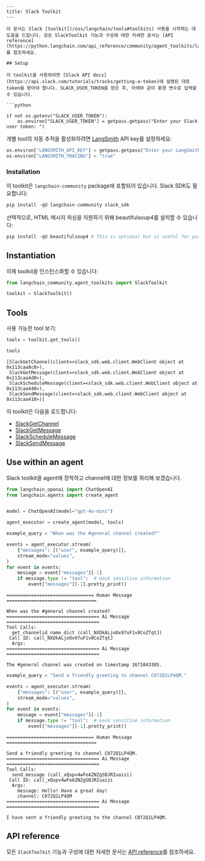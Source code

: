 ```mdx
---
title: Slack Toolkit
---

이 문서는 Slack [toolkit](/oss/langchain/tools#toolkits) 사용을 시작하는 데 도움을 드립니다. 모든 SlackToolkit 기능과 구성에 대한 자세한 문서는 [API reference](https://python.langchain.com/api_reference/community/agent_toolkits/langchain_community.agent_toolkits.slack.toolkit.SlackToolkit.html)를 참조하세요.

## Setup

이 toolkit을 사용하려면 [Slack API docs](https://api.slack.com/tutorials/tracks/getting-a-token)에 설명된 대로 token을 받아야 합니다. SLACK_USER_TOKEN을 받은 후, 아래와 같이 환경 변수로 입력할 수 있습니다.

```python

if not os.getenv("SLACK_USER_TOKEN"):
    os.environ["SLACK_USER_TOKEN"] = getpass.getpass("Enter your Slack user token: ")
```

개별 tool의 자동 추적을 활성화하려면 [LangSmith](https://docs.smith.langchain.com/) API key를 설정하세요:

```python
os.environ["LANGSMITH_API_KEY"] = getpass.getpass("Enter your LangSmith API key: ")
os.environ["LANGSMITH_TRACING"] = "true"
```

### Installation

이 toolkit은 `langchain-community` package에 포함되어 있습니다. Slack SDK도 필요합니다:

```python
pip install -qU langchain-community slack_sdk
```

선택적으로, HTML 메시지 파싱을 지원하기 위해 beautifulsoup4를 설치할 수 있습니다:

```python
pip install -qU beautifulsoup4 # This is optional but is useful for parsing HTML messages
```

## Instantiation

이제 toolkit을 인스턴스화할 수 있습니다:

```python
from langchain_community.agent_toolkits import SlackToolkit

toolkit = SlackToolkit()
```

## Tools

사용 가능한 tool 보기:

```python
tools = toolkit.get_tools()

tools
```

```output
[SlackGetChannel(client=<slack_sdk.web.client.WebClient object at 0x113caa8c0>),
 SlackGetMessage(client=<slack_sdk.web.client.WebClient object at 0x113caa4d0>),
 SlackScheduleMessage(client=<slack_sdk.web.client.WebClient object at 0x113caa440>),
 SlackSendMessage(client=<slack_sdk.web.client.WebClient object at 0x113caa410>)]
```

이 toolkit은 다음을 로드합니다:

- [SlackGetChannel](https://python.langchain.com/api_reference/community/tools/langchain_community.tools.slack.get_channel.SlackGetChannel.html)
- [SlackGetMessage](https://python.langchain.com/api_reference/community/tools/langchain_community.tools.slack.get_message.SlackGetMessage.html)
- [SlackScheduleMessage](https://python.langchain.com/api_reference/community/tools/langchain_community.tools.slack.schedule_message.SlackScheduleMessage.html)
- [SlackSendMessage](https://python.langchain.com/api_reference/community/tools/langchain_community.tools.slack.send_message.SlackSendMessage.html)

## Use within an agent

Slack toolkit을 agent에 장착하고 channel에 대한 정보를 쿼리해 보겠습니다.

```python
from langchain_openai import ChatOpenAI
from langchain.agents import create_agent


model = ChatOpenAI(model="gpt-4o-mini")

agent_executor = create_agent(model, tools)
```

```python
example_query = "When was the #general channel created?"

events = agent_executor.stream(
    {"messages": [("user", example_query)]},
    stream_mode="values",
)
for event in events:
    message = event["messages"][-1]
    if message.type != "tool":  # mask sensitive information
        event["messages"][-1].pretty_print()
```

```output
================================ Human Message =================================

When was the #general channel created?
================================== Ai Message ==================================
Tool Calls:
  get_channelid_name_dict (call_NXDkALjoOx97uF1v0CoZTqtJ)
 Call ID: call_NXDkALjoOx97uF1v0CoZTqtJ
  Args:
================================== Ai Message ==================================

The #general channel was created on timestamp 1671043305.
```

```python
example_query = "Send a friendly greeting to channel C072Q1LP4QM."

events = agent_executor.stream(
    {"messages": [("user", example_query)]},
    stream_mode="values",
)
for event in events:
    message = event["messages"][-1]
    if message.type != "tool":  # mask sensitive information
        event["messages"][-1].pretty_print()
```

```output
================================ Human Message =================================

Send a friendly greeting to channel C072Q1LP4QM.
================================== Ai Message ==================================
Tool Calls:
  send_message (call_xQxpv4wFeAZNZgSBJRIuaizi)
 Call ID: call_xQxpv4wFeAZNZgSBJRIuaizi
  Args:
    message: Hello! Have a great day!
    channel: C072Q1LP4QM
================================== Ai Message ==================================

I have sent a friendly greeting to the channel C072Q1LP4QM.
```

## API reference

모든 `SlackToolkit` 기능과 구성에 대한 자세한 문서는 [API reference](https://python.langchain.com/api_reference/community/agent_toolkits/langchain_community.agent_toolkits.slack.toolkit.SlackToolkit.html)를 참조하세요.
```